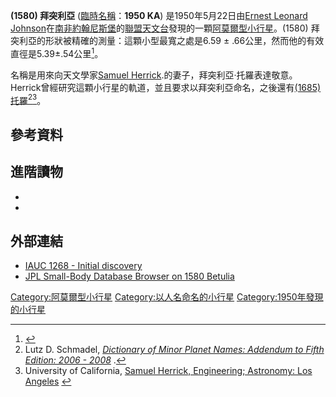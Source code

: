 {{Infobox planet 
| minorplanet = yes 
| width = 25em 
| bgcolour = #FFFFC0 
| apsis = 
| name = 拜突利亞
| symbol = 
| image = 
| caption = 
| discovery = yes 
| discovery_ref = 
| discoverer = [[Ernest_Leonard_Johnson|Johnson, E. L.]]
| discovery_site = [[約翰尼斯堡|約翰尼斯堡]] (UO)
| discovered = 1950年5月22日
| designations = yes
| mp_name = 1580
| alt_names = 1950 KA
| mp_category = {{mpcat|Amor}}
| orbit_ref = 
| epoch = May 14, 2008
| aphelion = 3.268465159041795
| perihelion = 1.12550179562558
| semimajor = 
| eccentricity = .4877058442917759
| period = 1189.429246506845
| avg_speed = 
| inclination = 52.09132036275521
| asc_node = 62.32691089426164
| mean_anomaly = 302.9904195628954
| arg_peri = 159.5310408236107
| satellites = 
| physical_characteristics = yes 
| dimensions = 4.57 km <ref name="earn">{{Cite web | title = 1580 Betulia | publisher = European Asteroid Research Node | url = http://earn.dlr.de/nea/001580.htm | access-date = 2011-10-07 | archive-url = https://www.webcitation.org/6B2yPJKW2?url=http://earn.dlr.de/nea/001580.htm | archive-date = 2012-09-29 | dead-url = yes }}</ref>
| mass = 
| density = 
| surface_grav = 
| escape_velocity = 
| sidereal_day = 
| axial_tilt = 
| pole_ecliptic_lat = 22° <ref name=aricebo/>
| pole_ecliptic_lon = 136° <ref name=aricebo/>
| albedo = 0.077 <ref name=earn/>
| rotation = 6.13836 [[小時|hr]] <ref name=aricebo/>
| temperatures= 
| temp_name1 = 
| mean_temp_1 = 
| max_temp_1 = 
| temp_name2 = 
| max_temp_2 = 
| spectral_type = 
| abs_magnitude = 14.53 <ref name=earn/>
}}

'''(1580) 拜突利亞''' ([[天文學臨時編號#小行星|臨時名稱]]：'''1950 KA''') 是1950年5月22日由[[Ernest_Leonard_Johnson|Ernest Leonard Johnson]]在[[南非|南非]][[約翰尼斯堡|約翰尼斯堡]]的[[聯盟天文台|聯盟天文台]]發現的一顆[[阿莫爾型小行星|阿莫爾型小行星]]。(1580) 拜突利亞的形狀被精確的測量：這顆小型最寬之處是6.59 ± .66公里，然而他的有效直徑是5.39±.54公里<ref name=aricebo>{{Cite journal | title = Radar observations and a physical model of Asteroid 1580 Betulia | last = Christopher | first = Magri | coauthors = et al. | journal = [[Icarus_(journal)|Icarus]] | volume = 186 | issue = 1 | date = 2007 | pages = 152–177 | url = http://www.sciencedirect.com/science?_ob=ArticleURL&_udi=B6WGF-4M5WJ2X-4&_user=10&_rdoc=1&_fmt=&_orig=search&_sort=d&view=c&_acct=C000050221&_version=1&_urlVersion=0&_userid=10&md5=94a18e044990be5a18f543e32f76cf62 | doi = 10.1016/j.icarus.2006.08.004 | bibcode = 2007Icar..186..152M | access-date = 2011-10-07 | archive-date = 2019-03-04 | archive-url = https://web.archive.org/web/20190304132923/http://www.sciencedirect.com/science?_ob=ArticleURL&_udi=B6WGF-4M5WJ2X-4&_user=10&_rdoc=1&_fmt=&_orig=search&_sort=d&view=c&_acct=C000050221&_version=1&_urlVersion=0&_userid=10&md5=94a18e044990be5a18f543e32f76cf62 | dead-url = no }}</ref>。

名稱是用來向天文學家[[Samuel_Herrick_(astronomer)|Samuel Herrick]].的妻子，拜突利亞·托羅表達敬意。Herrick曾經研究這顆小行星的軌道，並且要求以拜突利亞命名，之後還有[[小行星1685|(1685) 托羅]]<ref>Lutz D. Schmadel, [http://books.google.com/books?id=uwGbkbhMVyAC&printsec=frontcover&source=gbs_v2_summary_r&cad=0#v=onepage&q&f=false ''Dictionary of Minor Planet Names: Addendum to Fifth Edition: 2006 - 2008''] {{Wayback|url=http://books.google.com/books?id=uwGbkbhMVyAC&printsec=frontcover&source=gbs_v2_summary_r&cad=0#v=onepage&q&f=false |date=20131231224639 }}.</ref><ref>University of California, [http://content.cdlib.org/view?docId=hb9k4009c7;NAAN=13030&doc.view=frames&chunk.id=div00024&toc.depth=1&toc.id=&brand=calisphere Samuel Herrick, Engineering; Astronomy: Los Angeles] {{Wayback|url=http://content.cdlib.org/view?docId=hb9k4009c7;NAAN=13030&doc.view=frames&chunk.id=div00024&toc.depth=1&toc.id=&brand=calisphere |date=20181122135737 }}</ref>。

==參考資料==
{{Reflist}}

==進階讀物==
*{{Cite journal | title = The surface properties of small asteroids: Peculiar Betulia - A case study | first = Alan W. | last = Harris | coauthors = Mueller, Michael; Delbó, Marco; Busc, Schelte J. | date = December 2005 | journal = [[Icarus_(journal)|Icarus]] | volume = 179 | issue = 1 | pages = 95–108 | url = http://www.sciencedirect.com/science?_ob=ArticleURL&_udi=B6WGF-4GJK8FT-7&_user=10&_rdoc=1&_fmt=&_orig=search&_sort=d&view=c&_acct=C000050221&_version=1&_urlVersion=0&_userid=10&md5=78734a515b2a470b06cef749d9ebb2ef | doi = 10.1016/j.icarus.2005.05.010 | bibcode = 2005Icar..179...95H | access-date = 2011-10-07 | archive-date = 2019-03-04 | archive-url = https://web.archive.org/web/20190304132923/http://www.sciencedirect.com/science?_ob=ArticleURL&_udi=B6WGF-4GJK8FT-7&_user=10&_rdoc=1&_fmt=&_orig=search&_sort=d&view=c&_acct=C000050221&_version=1&_urlVersion=0&_userid=10&md5=78734a515b2a470b06cef749d9ebb2ef | dead-url = no }}
* {{Cite journal | title = Visual and radiometric photometry of 1580 Betulia | last = Lebofsky | first = L. A. | coauthors = Veeder, G. J.; Lebofsky, M. J.; Matson, D. L. | date = September 1978 | journal = [[Icarus_(journal)|Icarus]] | volume = 35 | issue = 3 | pages = 336–343 | bibcode = 1978Icar...35..336L | doi = 10.1016/0019-1035(78)90086-6}}

== 外部連結 ==
* [http://www.cbat.eps.harvard.edu/iauc/01200/01268.html IAUC 1268 - Initial discovery] {{Wayback|url=http://www.cbat.eps.harvard.edu/iauc/01200/01268.html |date=20120501023837 }}
* [http://ssd.jpl.nasa.gov/sbdb.cgi?sstr=1580+Betulia JPL Small-Body Database Browser on 1580 Betulia]

{{Minor planets navigator|1579 Herrick|1581 Abanderada}}
{{小天體}}

{{DEFAULTSORT:Betulia}}
[[Category:阿莫爾型小行星|Category:阿莫爾型小行星]]
[[Category:以人名命名的小行星|Category:以人名命名的小行星]]
[[Category:1950年發現的小行星|Category:1950年發現的小行星]]